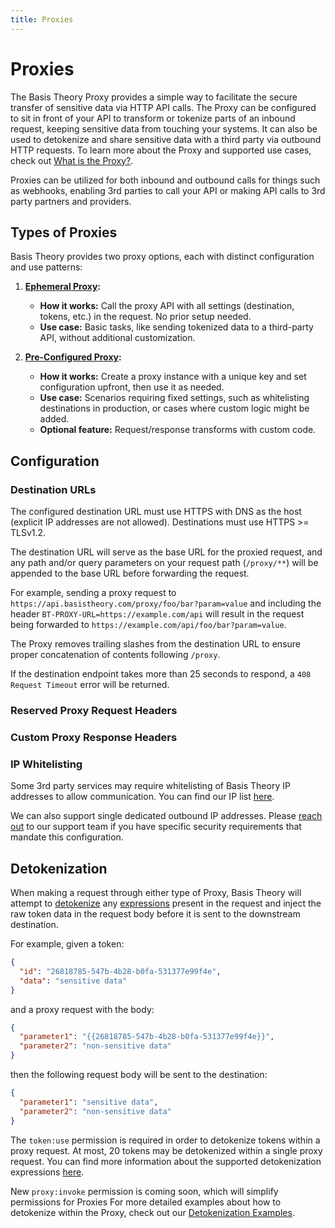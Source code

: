 ```yaml
---
title: Proxies
---
```



# Proxies

The Basis Theory Proxy provides a simple way to facilitate the secure transfer of sensitive data via HTTP API calls.
The Proxy can be configured to sit in front of your API to transform or tokenize parts of an inbound request,
keeping sensitive data from touching your systems. It can also be used to detokenize and share sensitive data with a third party via outbound HTTP requests.
To learn more about the Proxy and supported use cases, check out [What is the Proxy?](/docs/concepts/what-is-the-proxy/).

Proxies can be utilized for both inbound and outbound calls for things such as webhooks, enabling 3rd parties to call
your API or making API calls to 3rd party partners and providers.

## Types of Proxies

Basis Theory provides two proxy options, each with distinct configuration and use patterns:

1. **[Ephemeral Proxy](/docs/api/proxies/ephemeral-proxy):**
   - **How it works:** Call the proxy API with all settings (destination, tokens, etc.) in the request. No prior setup needed.
   - **Use case:** Basic tasks, like sending tokenized data to a third-party API, without additional customization.

2. **[Pre-Configured Proxy](/docs/api/proxies/pre-configured-proxies):**
   - **How it works:** Create a proxy instance with a unique key and set configuration upfront, then use it as needed.
   - **Use case:** Scenarios requiring fixed settings, such as whitelisting destinations in production, or cases where custom logic might be added.
   - **Optional feature:** Request/response transforms with custom code.

## Configuration

### Destination URLs

The configured destination URL must use HTTPS with DNS as the host (explicit IP addresses are not allowed). Destinations must use HTTPS >= TLSv1.2.

The destination URL will serve as the base URL for the proxied request, and any path and/or query parameters on your request path (`/proxy/**`) will be appended to the base URL before forwarding the request.

For example, sending a proxy request to `https://api.basistheory.com/proxy/foo/bar?param=value` and including the header `BT-PROXY-URL=https://example.com/api` will result in the request being forwarded to `https://example.com/api/foo/bar?param=value`.

<Alert>The Proxy removes trailing slashes from the destination URL to ensure proper concatenation of contents following <code>/proxy</code>.</Alert>

<Alert type="warning">If the destination endpoint takes more than 25 seconds to respond, a <code>408 Request Timeout</code> error will be returned.</Alert>

### Reserved Proxy Request Headers <Enterprise />

<ReservedHeaders />

### Custom Proxy Response Headers

<CustomHeaders />

### IP Whitelisting

Some 3rd party services may require whitelisting of Basis Theory IP addresses to allow communication.
You can find our IP list [here](/docs/api/ip-addresses).

<Alert>We can also support single dedicated outbound IP addresses. Please <a href="https://basistheory.com/contact">reach out</a> to our support team if you have specific security requirements that mandate this configuration.</Alert>

## Detokenization

When making a request through either type of Proxy, Basis Theory will attempt to [detokenize](/docs/expressions/detokenization)
any [expressions](/docs/expressions/) present in the request and inject the raw token data in the request body before it is sent
to the downstream destination.

For example, given a token:

```json showLineNumbers
{
  "id": "26818785-547b-4b28-b0fa-531377e99f4e",
  "data": "sensitive data"
}
```

and a proxy request with the body:

```json showLineNumbers
{
  "parameter1": "{{26818785-547b-4b28-b0fa-531377e99f4e}}",
  "parameter2": "non-sensitive data"
}
```

then the following request body will be sent to the destination:

```json showLineNumbers
{
  "parameter1": "sensitive data",
  "parameter2": "non-sensitive data"
}
```

The `token:use` permission is required in order to detokenize tokens within a proxy request.
At most, 20 tokens may be detokenized within a single proxy request. You can find more information about the supported detokenization expressions [here](/docs/expressions/detokenization).

<Alert>New `proxy:invoke` permission is coming soon, which will simplify permissions for Proxies</Alert>
<Alert>For more detailed examples about how to detokenize within the Proxy, check out our <a href="/docs/expressions/detokenization#examples">Detokenization Examples</a>.</Alert>

